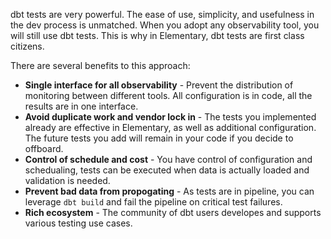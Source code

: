 dbt tests are very powerful. The ease of use, simplicity, and usefulness in the dev process is unmatched.
When you adopt any observability tool, you will still use dbt tests. This is why in Elementary, dbt tests are first class citizens.

There are several benefits to this approach:

- **Single interface for all observability** - Prevent the distribution of monitoring between different tools. All configuration is in code, all the results are in one interface.
- **Avoid duplicate work and vendor lock in** - The tests you implemented already are effective in Elementary, as well as additional configuration. The future tests you add will remain in your code if you decide to offboard.
- **Control of schedule and cost** - You have control of configuration and schedualing, tests can be executed when data is actually loaded and validation is needed.
- **Prevent bad data from propogating** - As tests are in pipeline, you can leverage `dbt build` and fail the pipeline on critical test failures.
- **Rich ecosystem** - The community of dbt users developes and supports various testing use cases.
